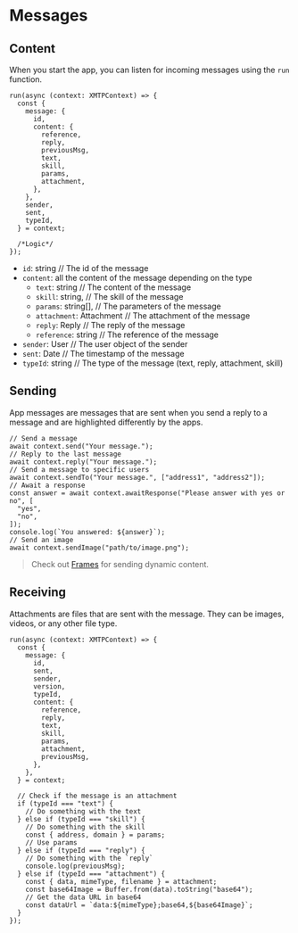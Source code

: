 # Messages

## Content

When you start the app, you can listen for incoming messages using the `run` function.

```tsx [src/index.ts]
run(async (context: XMTPContext) => {
  const {
    message: {
      id,
      content: {
        reference,
        reply,
        previousMsg,
        text,
        skill,
        params,
        attachment,
      },
    },
    sender,
    sent,
    typeId,
  } = context;

  /*Logic*/
});
```

- `id`: string // The id of the message
- `content`: all the content of the message depending on the type
  - `text`: string // The content of the message
  - `skill`: string, // The skill of the message
  - `params`: string[], // The parameters of the message
  - `attachment`: Attachment // The attachment of the message
  - `reply`: Reply // The reply of the message
  - `reference`: string // The reference of the message
- `sender`: User // The user object of the sender
- `sent`: Date // The timestamp of the message
- `typeId`: string // The type of the message (text, reply, attachment, skill)

## Sending

App messages are messages that are sent when you send a reply to a message and are highlighted differently by the apps.

```tsx
// Send a message
await context.send("Your message.");
// Reply to the last message
await context.reply("Your message.");
// Send a message to specific users
await context.sendTo("Your message.", ["address1", "address2"]);
// Await a response
const answer = await context.awaitResponse("Please answer with yes or no", [
  "yes",
  "no",
]);
console.log(`You answered: ${answer}`);
// Send an image
await context.sendImage("path/to/image.png");
```

> Check out [Frames](/concepts/frames) for sending dynamic content.

## Receiving

Attachments are files that are sent with the message. They can be images, videos, or any other file type.

```tsx
run(async (context: XMTPContext) => {
  const {
    message: {
      id,
      sent,
      sender,
      version,
      typeId,
      content: {
        reference,
        reply,
        text,
        skill,
        params,
        attachment,
        previousMsg,
      },
    },
  } = context;

  // Check if the message is an attachment
  if (typeId === "text") {
    // Do something with the text
  } else if (typeId === "skill") {
    // Do something with the skill
    const { address, domain } = params;
    // Use params
  } else if (typeId === "reply") {
    // Do something with the `reply`
    console.log(previousMsg);
  } else if (typeId === "attachment") {
    const { data, mimeType, filename } = attachment;
    const base64Image = Buffer.from(data).toString("base64");
    // Get the data URL in base64
    const dataUrl = `data:${mimeType};base64,${base64Image}`;
  }
});
```
